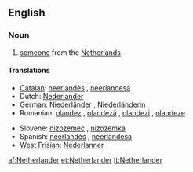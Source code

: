 ==English==

===Noun===
{{en-noun}}

# [[someone]] from the [[Netherlands]]

====Translations====
{{trans-top|someone from the Netherlands}}
* [[Catalan]]: [[neerlandès]] {{m}}, [[neerlandesa]] {{f}}
* Dutch: [[Nederlander]] {{m}}
* German: [[Niederländer]] {{m}}, [[Niederländerin]] {{f}}
* Romanian: [[olandez]] {{m}}, [[olandeză]] {{f}}, [[olandezi]] {{m|p}}, [[olandeze]] {{f|p}}
{{trans-mid}}
* Slovene: [[nizozemec]] {{m}}, [[nizozemka]] {{f}}
* Spanish: [[neerlandés]] {{m}}, [[neerlandesa]] {{f}}
* [[West Frisian]]: [[Nederlanner]] {{m}}
{{trans-bottom}}

[[af:Netherlander]]
[[et:Netherlander]]
[[lt:Netherlander]]